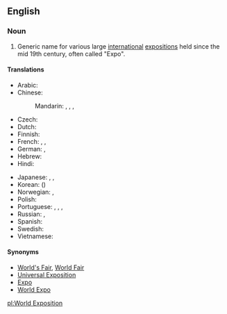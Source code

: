 ==English==
{{wikipedia|World's fair}}

===Noun===
{{en-noun|head=[[world|World]] [[exposition|Exposition]]|World Expositions}}

# Generic name for various large [[international]] [[exposition|expositions]] held since the mid 19th century, often called "Expo".

====Translations====
{{trans-top|a regular international exposition}}
* Arabic: {{t|ar|مَعْرِض عَالَمِيّ|m}}
* Chinese:
*: Mandarin: {{t|cmn|世博會|sc=Hani}}, {{t+|cmn|世博会|tr=shìbó-huì|sc=Hani}}, {{t|cmn|世界博覽會|sc=Hani}}, {{t+|cmn|世界博览会|tr=shìjìe bólǎnhuì|sc=Hani}}
* Czech: {{t|cs|Světová výstava|f}}
* Dutch: {{t+|nl|wereldtentoonstelling}}
* Finnish: {{t|fi|maailmannäyttely}}
* French: {{t|fr|Exposition universelle|f}} <!-- note: capital letter to the first word but not the second -->, {{t+|fr|Expo|f}}, {{t|fr|Exposition mondiale|f}}
* German: {{t+|de|Weltausstellung|f}}, {{t+|de|Expo|f}}
* Hebrew: {{t|he|תַּעֲרוּכָה עוֹלָמִית|f|tr=ta'arukhá olamít|sc=Hebr}}
* Hindi: {{t|hi|विश्व प्रदर्शनी|tr=viśva pradarśanī}}
{{trans-mid}}
* Japanese: {{t+|ja|国際博覧会|tr=こくさいはくらんかい, kokusai hakurankai}}, {{t|ja|世界博覧会|tr=せかいはくらんかい, sekai hakurankai}}, {{t+|ja|万博|tr=ばんぱく, banpaku}}
* Korean: {{t|ko|세계 박람회|tr=segye baglamhoe|sc=Hang}} ({{t|ko|世界博覽會|sc=Hani}})
* Norwegian: {{t|no|Verdensutstilling}}, {{t|no|Expo}}
* Polish: {{t|pl|wystawa światowa|f}}
* Portuguese: {{t|pt|Exposição mundial|f}}, {{t|pt|Exposição Universal|f}}, {{t|pt|Feira Mundial|f}}, {{t|pt|Expo}}
* Russian: {{t|ru|всемирная выставка|f|tr=vsemírnaja výstavka}}, {{t|ru|Экспо|n|tr=Ékspo}}
* Spanish: {{t|es|Exposición Universal|f}}
* Swedish: {{t|sv|världsutställning|c}}
* Vietnamese: {{t|vi|triển lãm Thế giới}}
{{trans-bottom}}

====Synonyms====
* [[World's Fair]], [[World Fair]]
* [[Universal Exposition]]
* [[Expo]]
* [[World Expo]]

[[pl:World Exposition]]